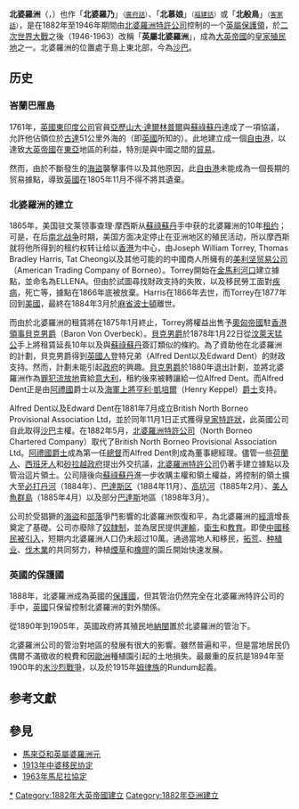 {{Refimprove|time=2014-09-22}}
{{Infobox Former Country
|native_name = Borneo Utara<br>North Borneo
|conventional_long_name = 北婆羅洲
|common_name = 北婆羅洲
|continent=
|region=東南亞
|empire=英国
|status=[[英國|英國]]的[[保護國|保護國]]
|era=新帝国主义
|year_start = 1882年
|year_end = 1941年
|date_start = 5月
|date_end = 1月1日 
|event_start=[[北婆羅洲特許公司|北婆特許公司]]
|event_end = [[自治|自治]]<ref>[http://sahabatrakyatmy.blogspot.tw/2013/10/blog-post_30.html {{lang|zh|沙砂真的独立过？}}]</ref>
|event1 = [[大英帝國|英屬]][[保護領|保護領]]
|date_event1 = 1888年
|event2 = [[英屬婆羅洲日佔時期|日佔時期]]
|date_event2 = 1942年1月1日
|event3 = [[婆羅洲戰役_(1945年)|同盟國勝利]]
|date_event3 = 1945年6月
|event4=[[大英帝國|英屬]][[皇家殖民地|皇家殖民地]]
|date_event4= 1946年7月15日
|event_post = 共組[[馬來西亞|馬來西亞]]
|date_post = 1963年9月16日
|p1=文莱帝國
|p2=蘇禄苏丹國
|p3=布魯岸蘇丹國
|flag_p1 = Old Flag of Brunei.svg
|flag_p2 = Late 19th Century Flag of Sulu.svg
|flag_p3 =Flag_of_Bulungan.svg
|s1=英屬婆羅洲日佔時期
|flag_s1 = Flag of Japan (1870–1999).svg
|symbol_type=纹章
|image_flag = Flag of North Borneo (1902–1946).svg
|flag_type=旗帜
|image_coat = Badge of North Borneo (1902–1946).svg
|image_map = A_map_of_British_North_Borneo_%28III%29.jpg
|image_map_caption = 英屬北婆羅洲1899年地圖
|national_motto = {{lang|la|Pergo et Perago}}<br>（[[拉丁文|拉丁文]]：承担與达成）
|capital = [[山打根|山打根]]（战前）<br>[[哲斯頓|哲斯頓]]（战后）
|latd=5|latm=98|latNS=N|longd=116|longm=07|longEW=E
|common_languages = [[马来语|马来语]]、[[英语|英语]]、[[中文|中文]]
|government_type = [[保護領|保護領]]、[[皇家殖民地|皇家殖民地]]
|title_deputy = [[总督|总督]]
|deputy1 = [[羅伯特·斯科特_(北婆羅洲)|罗伯特·斯科特]]
|year_deputy1= 1896年 - 1901年
|stat_year1= 1936年
|stat_pop1= 285000
|stat_area1= 76115
|currency = [[北婆羅币|北婆羅币]]（至1953年）<br>[[马来亚与英属婆罗洲元|马来亚与英属婆罗洲元]]（1953年后）
|today =  {{flag|Malaysia}}<br /> '''∟''' {{flagcountry|Sabah}}<br /> '''∟''' {{flagcountry|Labuan}}
}}

'''北婆羅洲'''（{{lang-en|North Borneo}}，{{lang-ms|Borneo Utara}}）也作「'''北婆羅乃'''」<small>（[[馬來西亞粵語|廣府話]]）</small>、「'''北慕娘'''」<small>（[[東南亞福建話|福建話]]）</small>或「'''北般鳥'''」<small>（[[客家話|客家話]]）</small>，是在1882年至1946年期間由[[北婆羅洲特許公司|北婆羅洲特許公司]]控制的一个[[英國|英屬]][[保護領|保護領]]，於[[二次世界大戰|二次世界大戰]]之後（1946-1963）改稱「'''英屬北婆羅洲'''」，成為[[大英帝國|大英帝國]]的[[皇家殖民地|皇家殖民地]]之一。北婆羅洲的位置處于島上東北部，今為[[沙巴|沙巴]]。

==历史==
===峇蘭巴雁島===
1761年，[[英國東印度公司|英國東印度公司]]官員[[亞歷山大·達爾林普爾|亞歷山大·達爾林普爾]]與[[蘇祿蘇丹國|蘇祿]][[苏丹_(称谓)|蘇丹]]達成了一項協議，允許他佔領位於[[古達|古達]]51公里外海的{{link-ms|峇蘭巴雁島|Pulau Balambangan}}（即[[英國|英國]]所知的{{link-en|費利西亞島|Felicia Island}}）。此地建立成一個[[自由港|自由港]]，以達致[[大英帝國|大英帝國]]在[[東亞|東亞]]地區的利益，特別是與中國之間的[[貿易|貿易]]。

然而，由於不斷發生的[[海盜|海盜]]襲擊事件以及其他原因，此[[自由港|自由港]]未能成為一個長期的贸易據點，導致[[英國|英國]]在1805年11月不得不將其遺棄。

===北婆羅洲的建立===
1865年，美国驻文莱领事查理·摩西斯从[[蘇祿蘇丹|蘇祿蘇丹]]手中获的北婆羅洲的10年[[租约|租约]]；可是，在后[[南北战争|南北战争]]时期，美国方面决定停止在亚洲地区的殖民活动，所以摩西斯就将他所得到的租约权转让给以[[香港|香港]]为中心，由Joseph William Torrey, Thomas Bradley Harris, Tat Cheong以及其他可能的的中國商人所擁有的[[美利坚贸易公司|美利坚贸易公司]]（American Trading Company of Borneo）。Torrey開始在[[金馬利|金馬利]][[河口|河口]]建立據點，並命名為ELLENA。但由於試圖尋找財政支持的失敗，以及移民勞工面對[[疾病|疾病]]，死亡等，據點在1866年底被放棄。Harris在1866年去世，而Torrey在1877年回到[[美國|美國]]，最終在1884年3月於[[麻省|麻省]][[波士頓|波士頓]]離世。

而由於北婆羅洲的租賃將在1875年1月終止，Torrey將權益出售予[[奧匈帝國|奧匈帝國]]駐[[香港|香港]][[領事|領事]][[貝克男爵|貝克男爵]]（Baron Von Overbeck）。[[貝克男爵|貝克男爵]]於1878年1月22日從[[汶萊|汶萊]][[天猛公|天猛公]]手上將租賃延長10年以及與[[蘇祿蘇丹|蘇祿蘇丹]]簽訂類似的條約。為了資助他在北婆羅洲的計劃，貝克男爵得到[[英國人|英國人]]登特兄弟（Alfred Dent以及Edward Dent）的財政支持。然而，計劃未能引起[[政府|政府]]的興趣。[[貝克男爵|貝克男爵]]於1880年退出計劃，並將北婆羅洲作為[[罪犯流放地|罪犯流放地]]賣給[[意大利|意大利]]，租約後來被轉讓給一位Alfred Dent。而Alfred Dent正是由[[阿禮國|阿禮國]]爵士以及[[海軍上將|海軍上將]][[亨利·凱培爾|亨利·凱培爾]]（Henry Keppel）[[爵士|爵士]]支持。

Alfred Dent以及Edward Dent在1881年7月成立British North Borneo Provisional Association Ltd，並於同年11月1日正式獲得[[皇家特許狀|皇家特許狀]]，此英國公司自此取得[[沙巴|沙巴]]主權。在1882年5月，[[北婆羅洲特許公司|北婆羅洲特許公司]]（North Borneo Chartered Company）取代了British North Borneo Provisional Association Ltd。[[阿禮國|阿禮國]][[爵士|爵士]]成為第一任[[總督|總督]]而Alfred Dent則成為董事總經理。儘管一些[[荷蘭人|荷蘭人]]、[[西班牙人|西班牙人]]和[[砂拉越政府|砂拉越政府]]提出外交抗議，[[北婆羅洲特許公司|北婆羅洲特許公司]]仍著手建立據點以及管治這片領土。公司隨後向[[蘇祿蘇丹|蘇祿蘇丹]]進一步收購主權和領土權益，將控制的領土擴大至[[必打丹河|必打丹河]]（1884年）、[[巴達斯区|巴達斯区]]（1884年11月）、[[高坑河|高坑河]]（1885年2月）、[[美人魚群島|美人魚群島]]（1885年4月）以及部分[[巴達斯|巴達斯]]地區（1898年3月）。

公司於受猖獗的[[海盜|海盜]]和[[部落|部落]]爭鬥影響的北婆羅洲恢復和平，為北婆羅洲的[[經濟|經濟]]增長奠定了基礎。公司亦廢除了[[奴隸制|奴隸制]]，並為居民提供[[運輸|運輸]]，[[衛生|衛生]]和[[教育|教育]]。即使[[中婆移民协定|中國移民被引入]]，短期内北婆羅洲人口仍未超过10萬。通過當地人和移民，[[鄉鎮|拓荒]]、[[農場|种植业]]、[[伐木業|伐木業]]的共同努力，种植[[煙草|煙草]]和[[橡膠|橡膠]]的園丘開始快速发展。

===英國的保護國===
1888年，北婆羅洲成為英國的[[保護國|保護國]]，但其管治仍然完全在北婆羅洲特許公司的手中，[[英國|英國]]只保留控制北婆羅洲的對外關係。

從1890年到1905年，英國政府將其殖民地[[納閩|納閩]]置於北婆羅洲的管治下。

北婆羅洲公司的管治對地區的發展有很大的影響。雖然普遍和平，但是當地居民仍偶爾不滿徵收的稅費和因[[歐洲|歐洲]]種植園引起的土地損失。最嚴重的反抗是1894年至1900年的[[末沙烈戰爭|末沙烈戰爭]]，以及於1915年[[姆律族|姆律族]]的Rundum起義。

==参考文獻==
{{reflist}}

==參見==
{{Portal|马来西亚}}
*[[馬來亞和英屬婆羅洲元|馬來亞和英屬婆羅洲元]]
*[[中婆移民协定|1913年中婆移民协定]]
*[[馬尼拉協定|1963年馬尼拉協定]]

{{马来西亚主题}}
[[Category:北婆罗洲|*]]
[[Category:1882年大英帝國建立|Category:1882年大英帝國建立]]
[[Category:1882年亞洲建立|Category:1882年亞洲建立]]